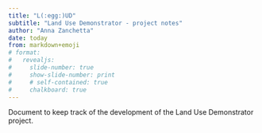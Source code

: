```yaml
---
title: "L(:egg:)UD"
subtitle: "Land Use Demonstrator - project notes"
author: "Anna Zanchetta"
date: today
from: markdown+emoji
# format:
#   revealjs:
#     slide-number: true
#     show-slide-number: print
#     # self-contained: true
#     chalkboard: true
---
```


Document to keep track of the development of the Land Use Demonstrator project.